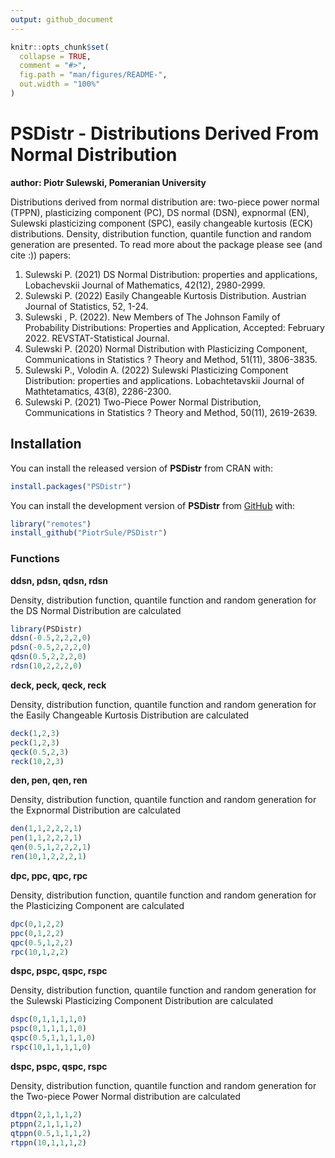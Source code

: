 ```yaml
---
output: github_document
---
```



```r
knitr::opts_chunk$set(
  collapse = TRUE,
  comment = "#>",
  fig.path = "man/figures/README-",
  out.width = "100%"
)
```

# PSDistr - Distributions Derived From Normal Distribution
**author: Piotr Sulewski, Pomeranian University**

<!-- badges: start -->
<!-- badges: end -->

Distributions derived from normal distribution are: two-piece power normal (TPPN), plasticizing component (PC), DS normal (DSN), expnormal (EN), 
Sulewski plasticizing component (SPC), easily changeable kurtosis (ECK) distributions. Density, distribution function, quantile function and random generation are presented.
To read more about the package please see (and cite :)) papers:

1) Sulewski P. (2021) DS Normal Distribution: properties and applications,
Lobachevskii Journal of Mathematics, 42(12), 2980-2999.
2) Sulewski P. (2022) Easily Changeable Kurtosis Distribution. Austrian Journal of Statistics, 52, 1-24.
3) Sulewski , P. (2022). New Members of The Johnson Family of Probability Distributions:
Properties and Application, Accepted: February 2022. REVSTAT-Statistical Journal.
4) Sulewski P. (2020) Normal Distribution with Plasticizing Component, Communications in Statistics ? Theory and Method, 51(11), 3806-3835.
5) Sulewski P., Volodin A. (2022) Sulewski Plasticizing Component Distribution: properties and applications. Lobachtetavskii Journal of Mathtetamatics, 43(8), 2286-2300.
6) Sulewski P. (2021) Two-Piece Power Normal Distribution, Communications in Statistics ? Theory and Method, 50(11), 2619-2639.

## Installation

You can install the released version of **PSDistr** from CRAN with:

``` r
install.packages("PSDistr")
```

You can install the development version of **PSDistr** from [GitHub](https://github.com/) with:

```r
library("remotes")
install_github("PiotrSule/PSDistr")
```

### Functions
  
**ddsn, pdsn, qdsn, rdsn**
  
Density, distribution function, quantile function and random generation for the DS Normal Distribution are calculated

```r
library(PSDistr)
ddsn(-0.5,2,2,2,0)
pdsn(-0.5,2,2,2,0)
qdsn(0.5,2,2,2,0)
rdsn(10,2,2,2,0)
```

**deck, peck, qeck, reck**
  
Density, distribution function, quantile function and random generation for the Easily Changeable Kurtosis Distribution are calculated

```r
deck(1,2,3)
peck(1,2,3)
qeck(0.5,2,3)
reck(10,2,3)
```

**den, pen, qen, ren**
  
Density, distribution function, quantile function and random generation for the Expnormal Distribution are calculated

```r
den(1,1,2,2,2,1)
pen(1,1,2,2,2,1)
qen(0.5,1,2,2,2,1)
ren(10,1,2,2,2,1)
```

**dpc, ppc, qpc, rpc**
  
Density, distribution function, quantile function and random generation for the Plasticizing Component are calculated

```r
dpc(0,1,2,2)
ppc(0,1,2,2)
qpc(0.5,1,2,2)
rpc(10,1,2,2)
```

**dspc, pspc, qspc, rspc**
  
Density, distribution function, quantile function and random generation for the Sulewski Plasticizing Component Distribution are calculated

```r
dspc(0,1,1,1,1,0)
pspc(0,1,1,1,1,0)
qspc(0.5,1,1,1,1,0)
rspc(10,1,1,1,1,0)
```

**dspc, pspc, qspc, rspc**
  
Density, distribution function, quantile function and random generation for the Two-piece Power Normal distribution are calculated

```r
dtppn(2,1,1,1,2)
ptppn(2,1,1,1,2)
qtppn(0.5,1,1,1,2)
rtppn(10,1,1,1,2)
```
